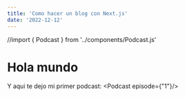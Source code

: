 ```yaml
---
title: 'Como hacer un blog con Next.js'
date: '2022-12-12'
---
```


//import { Podcast } from '../components/Podcast.js'

# Hola mundo

Y aqui te dejo  mi primer podcast:
<Podcast episode={"1"}/>